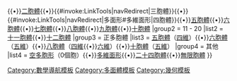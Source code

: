 {{Navbox
|name = 多胞體
|title = [[多胞體]]
|group1 = 1 - 10
|list1 = {{#invoke:LinkTools|navRedirect|一面體#一面形|一胞體}}{{•}}[[二階無限面體堆砌|二胞體]]{{•}}{{#invoke:LinkTools|navRedirect|三胞體}}{{•}}{{#invoke:LinkTools|navRedirect|多面形#多維面形|四胞體}}{{•}}[[五胞體]]{{•}}[[六胞體]]{{•}}[[七胞體]]{{•}}[[八胞體]]{{•}}[[九胞體]]{{•}}[[十胞體]]
|group2 = 11 - 20
|list2 = [[十一胞體]]{{•}}[[十二胞體]]
|group3 = 正多胞體
|list3 = [[五胞體]]（[[正五胞体|四維]]）{{•}}[[六胞體]]（[[五維正六胞體|五維]]）{{•}}[[八胞體]]（[[四維超正方體|四維]]{{•}}[[六維正七胞體|六維]]）{{•}}[[十胞體]]（[[五维超正方体|五維]]）
|group4 = 其他
|list4 = [[空多胞形]]（0個胞）{{•}}[[多面形#多維面形|多維面形]]{{•}}[[二十四胞體]]{{•}}[[無限胞體]]
}}<noinclude>

[[Category:數學導航模板]]
[[Category:多面體模板]]
[[Category:幾何模板]]


</noinclude>